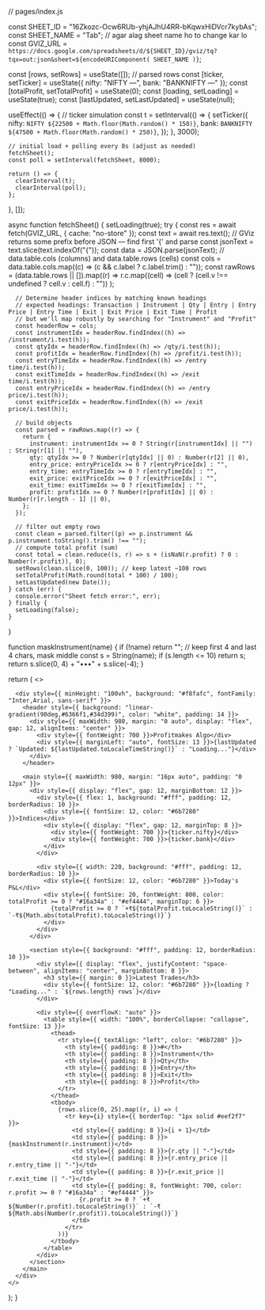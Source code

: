 // pages/index.js

const SHEET_ID = "16Zkozc-Ocw6RUb-yhjAJhU4RR-bKqwxHiDVcr7kybAs";
const SHEET_NAME = "Tab"; // agar alag sheet name ho to change kar lo
const GVIZ_URL = `https://docs.google.com/spreadsheets/d/${SHEET_ID}/gviz/tq?tqx=out:json&sheet=${encodeURIComponent(
  SHEET_NAME
)}`;

  const [rows, setRows] = useState([]); // parsed rows
  const [ticker, setTicker] = useState({ nifty: "NIFTY —", bank: "BANKNIFTY —" });
  const [totalProfit, setTotalProfit] = useState(0);
  const [loading, setLoading] = useState(true);
  const [lastUpdated, setLastUpdated] = useState(null);

  useEffect(() => {
    // ticker simulation
    const t = setInterval(() => {
      setTicker({
        nifty: `NIFTY ${22500 + Math.floor(Math.random() * 150)}`,
        bank: `BANKNIFTY ${47500 + Math.floor(Math.random() * 250)}`,
      });
    }, 3000);

    // initial load + polling every 8s (adjust as needed)
    fetchSheet();
    const poll = setInterval(fetchSheet, 8000);

    return () => {
      clearInterval(t);
      clearInterval(poll);
    };
  }, []);

  async function fetchSheet() {
    setLoading(true);
    try {
      const res = await fetch(GVIZ_URL, { cache: "no-store" });
      const text = await res.text();
      // GViz returns some prefix before JSON — find first '{' and parse
      const jsonText = text.slice(text.indexOf("{"));
      const data = JSON.parse(jsonText);
      // data.table.cols (columns) and data.table.rows (cells)
      const cols = data.table.cols.map((c) => (c && c.label ? c.label.trim() : ""));
      const rawRows = (data.table.rows || []).map((r) =>
        r.c.map((cell) => (cell ? (cell.v !== undefined ? cell.v : cell.f) : ""))
      );

      // Determine header indices by matching known headings
      // expected headings: Transaction | Instrument | Qty | Entry | Entry Price | Entry Time | Exit | Exit Price | Exit Time | Profit
      // but we'll map robustly by searching for "Instrument" and "Profit"
      const headerRow = cols;
      const instrumentIdx = headerRow.findIndex((h) => /instrument/i.test(h));
      const qtyIdx = headerRow.findIndex((h) => /qty/i.test(h));
      const profitIdx = headerRow.findIndex((h) => /profit/i.test(h));
      const entryTimeIdx = headerRow.findIndex((h) => /entry time/i.test(h));
      const exitTimeIdx = headerRow.findIndex((h) => /exit time/i.test(h));
      const entryPriceIdx = headerRow.findIndex((h) => /entry price/i.test(h));
      const exitPriceIdx = headerRow.findIndex((h) => /exit price/i.test(h));

      // build objects
      const parsed = rawRows.map((r) => {
        return {
          instrument: instrumentIdx >= 0 ? String(r[instrumentIdx] || "") : String(r[1] || ""),
          qty: qtyIdx >= 0 ? Number(r[qtyIdx] || 0) : Number(r[2] || 0),
          entry_price: entryPriceIdx >= 0 ? r[entryPriceIdx] : "",
          entry_time: entryTimeIdx >= 0 ? r[entryTimeIdx] : "",
          exit_price: exitPriceIdx >= 0 ? r[exitPriceIdx] : "",
          exit_time: exitTimeIdx >= 0 ? r[exitTimeIdx] : "",
          profit: profitIdx >= 0 ? Number(r[profitIdx] || 0) : Number(r[r.length - 1] || 0),
        };
      });

      // filter out empty rows
      const clean = parsed.filter((p) => p.instrument && p.instrument.toString().trim() !== "");
      // compute total profit (sum)
      const total = clean.reduce((s, r) => s + (isNaN(r.profit) ? 0 : Number(r.profit)), 0);
      setRows(clean.slice(0, 100)); // keep latest ~100 rows
      setTotalProfit(Math.round(total * 100) / 100);
      setLastUpdated(new Date());
    } catch (err) {
      console.error("Sheet fetch error:", err);
    } finally {
      setLoading(false);
    }
  }

  function maskInstrument(name) {
    if (!name) return "";
    // keep first 4 and last 4 chars, mask middle
    const s = String(name);
    if (s.length <= 10) return s;
    return s.slice(0, 4) + "•••" + s.slice(-4);
  }

  return (
    <>
      <Head>
        <title>Profitmakes Algo — Live</title>
        <meta name="viewport" content="width=device-width,initial-scale=1" />
      </Head>

      <div style={{ minHeight: "100vh", background: "#f8fafc", fontFamily: "Inter,Arial, sans-serif" }}>
        <header style={{ background: "linear-gradient(90deg,#6366f1,#34d399)", color: "white", padding: 14 }}>
          <div style={{ maxWidth: 980, margin: "0 auto", display: "flex", gap: 12, alignItems: "center" }}>
            <div style={{ fontWeight: 700 }}>Profitmakes Algo</div>
            <div style={{ marginLeft: "auto", fontSize: 13 }}>{lastUpdated ? `Updated: ${lastUpdated.toLocaleTimeString()}` : "Loading..."}</div>
          </div>
        </header>

        <main style={{ maxWidth: 980, margin: "16px auto", padding: "0 12px" }}>
          <div style={{ display: "flex", gap: 12, marginBottom: 12 }}>
            <div style={{ flex: 1, background: "#fff", padding: 12, borderRadius: 10 }}>
              <div style={{ fontSize: 12, color: "#6b7280" }}>Indices</div>
              <div style={{ display: "flex", gap: 12, marginTop: 8 }}>
                <div style={{ fontWeight: 700 }}>{ticker.nifty}</div>
                <div style={{ fontWeight: 700 }}>{ticker.bank}</div>
              </div>
            </div>

            <div style={{ width: 220, background: "#fff", padding: 12, borderRadius: 10 }}>
              <div style={{ fontSize: 12, color: "#6b7280" }}>Today's P&L</div>
              <div style={{ fontSize: 20, fontWeight: 800, color: totalProfit >= 0 ? "#16a34a" : "#ef4444", marginTop: 6 }}>
                {totalProfit >= 0 ? `+₹${totalProfit.toLocaleString()}` : `-₹${Math.abs(totalProfit).toLocaleString()}`}
              </div>
            </div>
          </div>

          <section style={{ background: "#fff", padding: 12, borderRadius: 10 }}>
            <div style={{ display: "flex", justifyContent: "space-between", alignItems: "center", marginBottom: 8 }}>
              <h3 style={{ margin: 0 }}>Latest Trades</h3>
              <div style={{ fontSize: 12, color: "#6b7280" }}>{loading ? "Loading..." : `${rows.length} rows`}</div>
            </div>

            <div style={{ overflowX: "auto" }}>
              <table style={{ width: "100%", borderCollapse: "collapse", fontSize: 13 }}>
                <thead>
                  <tr style={{ textAlign: "left", color: "#6b7280" }}>
                    <th style={{ padding: 8 }}>#</th>
                    <th style={{ padding: 8 }}>Instrument</th>
                    <th style={{ padding: 8 }}>Qty</th>
                    <th style={{ padding: 8 }}>Entry</th>
                    <th style={{ padding: 8 }}>Exit</th>
                    <th style={{ padding: 8 }}>Profit</th>
                  </tr>
                </thead>
                <tbody>
                  {rows.slice(0, 25).map((r, i) => (
                    <tr key={i} style={{ borderTop: "1px solid #eef2f7" }}>
                      <td style={{ padding: 8 }}>{i + 1}</td>
                      <td style={{ padding: 8 }}>{maskInstrument(r.instrument)}</td>
                      <td style={{ padding: 8 }}>{r.qty || "-"}</td>
                      <td style={{ padding: 8 }}>{r.entry_price || r.entry_time || "-"}</td>
                      <td style={{ padding: 8 }}>{r.exit_price || r.exit_time || "-"}</td>
                      <td style={{ padding: 8, fontWeight: 700, color: r.profit >= 0 ? "#16a34a" : "#ef4444" }}>
                        {r.profit >= 0 ? `+₹${Number(r.profit).toLocaleString()}` : `-₹${Math.abs(Number(r.profit)).toLocaleString()}`}
                      </td>
                    </tr>
                  ))}
                </tbody>
              </table>
            </div>
          </section>
        </main>
      </div>
    </>
  );
}
